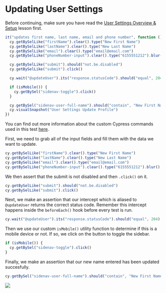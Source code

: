 # Updating User Settings

Before continuing, make sure you have read the [User Settings Overview & Setup](User%20Settings%20Overview%20&%20Setup%206d2553f98d2040abbcf6062055aa012c.md) lesson first.

```js
it("updates first name, last name, email and phone number", function () {
  cy.getBySelLike("firstName").clear().type("New First Name")
  cy.getBySelLike("lastName").clear().type("New Last Name")
  cy.getBySelLike("email").clear().type("email@email.com")
  cy.getBySelLike("phoneNumber-input").clear().type("6155551212").blur()

  cy.getBySelLike("submit").should("not.be.disabled")
  cy.getBySelLike("submit").click()

  cy.wait("@updateUser").its("response.statusCode").should("equal", 204)

  if (isMobile()) {
    cy.getBySel("sidenav-toggle").click()
  }

  cy.getBySel("sidenav-user-full-name").should("contain", "New First Name")
  cy.visualSnapshot("User Settings Update Profile")
})
```

You can find out more information about the custom Cypress commands used in this test [here](/real-world-examples/custom-cypress-commands).

First, we need to grab all of the input fields and fill them with the data we want to update.

```js
cy.getBySelLike("firstName").clear().type("New First Name")
cy.getBySelLike("lastName").clear().type("New Last Name")
cy.getBySelLike("email").clear().type("email@email.com")
cy.getBySelLike("phoneNumber-input").clear().type("6155551212").blur()
```

We then assert that the submit is not disabled and then `.click()` on it.

```js
cy.getBySelLike("submit").should("not.be.disabled")
cy.getBySelLike("submit").click()
```

Next, we make an assertion that our intercept which is aliased to `@updateUser` returns the correct status code. Remember this intercept happens inside the `beforeEach()` hook before every test is run.

```js
cy.wait("@updateUser").its("response.statusCode").should("equal", 204)
```

Then we use our custom `isMobile()` utility function to determine if this is a mobile device or not. If so, we click on the button to toggle the sidebar.

```js
if (isMobile()) {
  cy.getBySel("sidenav-toggle").click()
}
```

Finally, we make an assertion that our new name entered has been updated succesfully.

```js
cy.getBySel("sidenav-user-full-name").should("contain", "New First Name")
```

![](/images/real-world-examples/user-settings/updating-user-settings/Screen_Shot_2021-06-29_at_3.12.06_PM.png)
